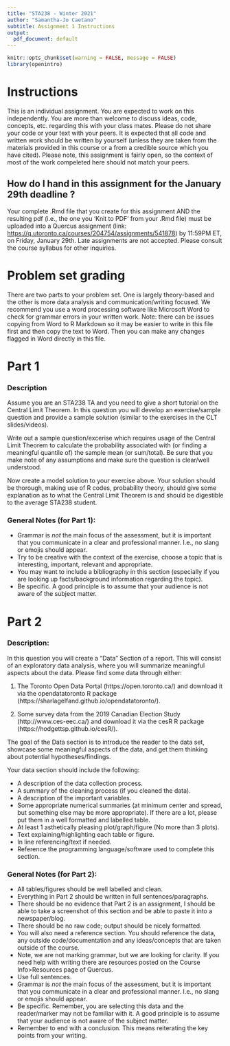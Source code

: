 ```yaml
---
title: "STA238 - Winter 2021"
author: "Samantha-Jo Caetano"
subtitle: Assignment 1 Instructions
output:
  pdf_document: default
---
```


```r
knitr::opts_chunk$set(warning = FALSE, message = FALSE)
library(openintro)
```


# Instructions

This is an individual assignment. You are expected to work on this independently. You are more than welcome to discuss ideas, code, concepts, etc. regarding this with your class mates. Please do not share your code or your text with your peers. It is expected that all code and written work should be written by yourself (unless they are taken from the materials provided in this course or a from a credible source which you have cited). Please note, this assignment is fairly open, so the context of most of the work compeleted here should not match your peers. 


## How do I hand in this assignment for the January 29th deadline ?

Your complete .Rmd file that you create for this assignment AND the resulting pdf (i.e., the one you 'Knit to PDF' from your .Rmd file) must be uploaded into a Quercus assignment (link: [https://q.utoronto.ca/courses/204754/assignments/541878](https://q.utoronto.ca/courses/204754/assignments/541878)) by 11:59PM ET, on Friday, January 29th. Late assignments are not accepted. Please consult the course syllabus for other inquiries.



# Problem set grading

There are two parts to your problem set. One is largely theory-based and the other is more data analysis and communication/writing focused. We recommend you use a word processing software like Microsoft Word to check for grammar errors in your written work. Note: there can be issues copying from Word to R Markdown so it may be easier to write in this file first and then copy the text to Word. Then you can make any changes flagged in Word directly in this file.

\newpage

# Part 1


### Description

Assume you are an STA238 TA and you need to give a short tutorial on the Central Limit Theorem. In this question you will develop an exercise/sample question and provide a sample solution (similar to the exercises in the CLT slides/videos).   

Write out a sample question/excerise which requires usage of the Central Limit Theorem to calculate the probability associated with (or finding a meaningful quantile of) the sample mean (or sum/total). Be sure that you make note of any assumptions and make sure the question is clear/well understood.

Now create a model solution to your exercise above. Your solution should be thorough, making use of R codes, probability theory, should give some explanation as to what the Central Limit Theorem is and should be digestible to the average STA238 student. 

### General Notes (for Part 1):
- Grammar is *not* the main focus of the assessment, but it is important that you communicate in a clear and professional manner. I.e., no slang or emojis should appear.
- Try to be creative with the context of the exercise, choose a topic that is interesting, important, relevant and appropriate. 
- You may want to include a bibliography in this section (especially if you are looking up facts/background information regarding the topic).
- Be specific. A good principle is to assume that your audience is not aware of the subject matter.



\newpage

# Part 2

### Description: 

In this question you will create a "Data" Section of a report. This will consist of an exploratory data analysis, where you will summarize meaningful aspects about the data. Please find some data through either:

1. The Toronto Open Data Portal (https://open.toronto.ca/) and download it via the opendatatoronto R package (https://sharlagelfand.github.io/opendatatoronto/).

2.	Some survey data from the 2019 Canadian Election Study (http://www.ces-eec.ca/) and download it via the cesR R package (https://hodgettsp.github.io/cesR/).

The goal of the Data section is to introduce the reader to the data set, showcase some meaningful aspects of the data, and get them thinking about potential hypotheses/findings.

Your data section should include the following:

- A description of the data collection process.
- A summary of the cleaning process (if you cleaned the data). 
- A description of the important variables.
- Some appropriate numerical summaries (at minimum center and spread, but something else may be more appropriate). If there are a lot, please put them in a well formatted and labelled table.
- At least 1 asthetically pleasing plot/graph/figure (No more than 3 plots).
- Text explaining/highlighting each table or figure.
- In line referencing/text if needed.
- Reference the programming language/software used to complete this section.


### General Notes (for Part 2):
- All tables/figures should be well labelled and clean.
- Everything in Part 2 should be written in full sentences/paragraphs.
- There should be no evidence that Part 2 is an assignment, I should be able to take a screenshot of this section and be able to paste it into a newspaper/blog.
- There should be no raw code; output should be nicely formatted.
- You will also need a reference section. You should reference the data, any outside code/documentation and any ideas/concepts that are taken outside of the course. 
- Note, we are not marking grammar, but we are looking for clarity. If you need help with writing there are resources posted on the Course Info>Resources page of Quercus.
- Use full sentences.
- Grammar is *not* the main focus of the assessment, but it is important that you communicate in a clear and professional manner. I.e., no slang or emojis should appear.
- Be specific. Remember, you are selecting this data and the reader/marker may not be familiar with it. A good principle is to assume that your audience is not aware of the subject matter.
- Remember to end with a conclusion. This means reiterating the key points from your writing.














